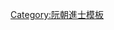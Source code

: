 {{Navbox
|name = 嗣德九年丙辰科庭試正副榜
|title = [[阮朝嗣德九年丙辰科貢士進士列表|嗣德九年（1856年）丙辰科庭試正副榜]]
|titlestyle = background-color:#FFD700;
|image =
|style = width:100%;text-align:center; 
|groupstyle = text-align:center; background-color:#FFD700;
|liststyle = text-align:center;
|state = {{{state<includeonly>|collapsed</includeonly>}}}

|group1 = 第一甲<br>勅賜進士及第<br>共1名
|list1 = [[探花]]：'''[[魏克憻]]'''

|group2 = 第三甲<br>勅賜同進士出身<br>共5名
|list2 = [[鄧春榜]] - [[陳輝珊]] - [[吳文度 (阮朝)|吳文度]] - [[潘顯道]] - [[潘廷評]]

|group3 = 副榜<br>共1名
|list3 = [[陳世美 (阮朝)|陳世美]]

|belowstyle = text-align: center; background-color:#FFD700;
|below='''前一科：[[Template:嗣德六年癸丑科庭試正副榜|嗣德六年癸丑科]]　'''·'''　後一科：[[Template:嗣德十五年壬戌科庭試正副榜|嗣德十五年壬戌科]]'''
}}
<noinclude>[[Category:嗣德九年丙辰科進士| ]]
[[Category:阮朝進士模板]]</noinclude>